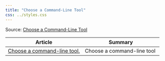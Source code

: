 ```yaml
---
title: "Choose a Command-Line Tool"
css: ../styles.css
---
```


Source: [Choose a Command-Line Tool](https://learn.microsoft.com/en-us/azure/architecture/guide/technology-choices/technology-choices-overview)

|Article|Summary|
|--|--|
|[Choose a command-line tool.](https://learn.microsoft.com/en-us/cli/azure/choose-the-right-azure-command-line-tool?toc=https%3A%2F%2Flearn.microsoft.com%2Fen-us%2Fazure%2Farchitecture%2Ftoc.json&bc=https%3A%2F%2Flearn.microsoft.com%2Fen-us%2Fazure%2Farchitecture%2Fbread%2Ftoc.json)|Choose a command-line tool|
